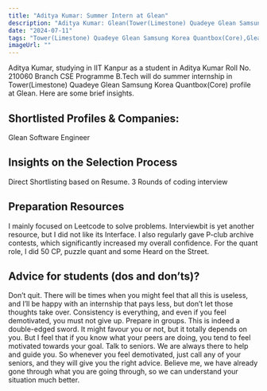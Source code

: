 ```yaml
---
title: "Aditya Kumar: Summer Intern at Glean"
description: "Aditya Kumar: Glean(Tower(Limestone) Quadeye Glean Samsung Korea Quantbox(Core))"
date: "2024-07-11"
tags: "Tower(Limestone) Quadeye Glean Samsung Korea Quantbox(Core),Glean,Internship"
imageUrl: ""
---
```


Aditya Kumar, studying in IIT Kanpur as a  student in Aditya Kumar Roll No.  210060 Branch CSE Programme B.Tech will do
 summer internship in Tower(Limestone) Quadeye Glean Samsung Korea Quantbox(Core) profile at Glean. Here are some brief
insights.

## Shortlisted Profiles & Companies:
Glean Software Engineer

## Insights on the Selection Process
Direct Shortlisting based on Resume. 3 Rounds of coding interview

##  Preparation Resources
I mainly focused on Leetcode to solve problems. Interviewbit is yet another resource, but I did not like its Interface. I also regularly gave P-club archive contests, which significantly increased my overall confidence. For the quant role, I did 50 CP, puzzle quant and some Heard on the Street.

## Advice for students (dos and don’ts)? 
Don’t quit. There will be times when you might feel that all this is useless, and I’ll be happy with an internship that pays less, but don’t let those thoughts take over. Consistency is everything, and even if you feel demotivated, you must not give up. Prepare in groups. This is indeed a double-edged sword. It might favour you or not, but it totally depends on you. But I feel that if you know what your peers are doing, you tend to feel motivated towards your goal. Talk to seniors. We are always there to help and guide you. So whenever you feel demotivated, just call any of your seniors, and they will give you the right advice. Believe me, we have already gone through what you are going through, so we can understand your situation much better.


